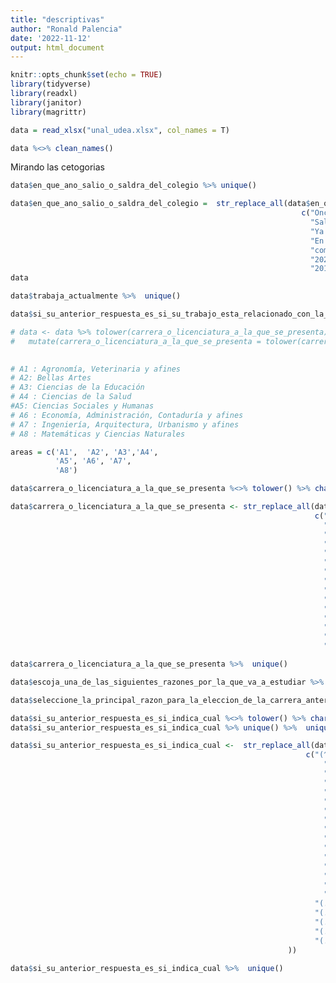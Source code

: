 ```yaml
---
title: "descriptivas"
author: "Ronald Palencia"
date: '2022-11-12'
output: html_document
---
```


```r
knitr::opts_chunk$set(echo = TRUE)
library(tidyverse)
library(readxl)
library(janitor)
library(magrittr)
```

```r
data = read_xlsx("unal_udea.xlsx", col_names = T)

data %<>% clean_names()
```


Mirando las cetogorias 


```r
data$en_que_ano_salio_o_saldra_del_colegio %>% unique()

data$en_que_ano_salio_o_saldra_del_colegio =  str_replace_all(data$en_que_ano_salio_o_saldra_del_colegio, 
                                                                 c("Once"= "2022", "11.0" = "2022", 
                                                                   "Saldré este año" = "2022", 
                                                                   "Ya sali" = "2021", 
                                                                   "En el 2019" = "2019",
                                                                   "comunicación audiovisual y multimedia" = "2019", "1°" = "2022", 
                                                                   "2020.0" = "2022", "2022.0" = "2022", "2018.0" = "2018",
                                                                   "2019.0" = "2019", "2017.0" = "2017", "2021.0" = "2021"))
data
```


```r
data$trabaja_actualmente %>%  unique()
```

```r
data$si_su_anterior_respuesta_es_si_su_trabajo_esta_relacionado_con_la_carrera_a_la_cual_se_presento %>% table(exclude = F)
```


```r
# data <- data %>% tolower(carrera_o_licenciatura_a_la_que_se_presenta)
#   mutate(carrera_o_licenciatura_a_la_que_se_presenta = tolower(carrera_o_licenciatura_a_la_que_se_presenta)) %>% 
  

# A1 : Agronomía, Veterinaria y afines
# A2: Bellas Artes
# A3: Ciencias de la Educación
# A4 : Ciencias de la Salud
#A5: Ciencias Sociales y Humanas
# A6 : Economía, Administración, Contaduría y afines
# A7 : Ingeniería, Arquitectura, Urbanismo y afines
# A8 : Matemáticas y Ciencias Naturales

areas = c('A1',  'A2', 'A3','A4',
          'A5', 'A6', 'A7',
          'A8')

data$carrera_o_licenciatura_a_la_que_se_presenta %<>% tolower() %>% chartr("áéíóú", "aeiou", .)

```



```r
data$carrera_o_licenciatura_a_la_que_se_presenta <- str_replace_all(data$carrera_o_licenciatura_a_la_que_se_presenta,
                                                                    c("(^(ing).*)|(^(ign).*)" = "A7", "(^(arq).*)" =  "A7",
                                                                      "(.*(agr).*)|(^(zoo).*)" = "A1", "(.*(vet).*)" = "A1",
                                                                      "(.*(esta).*)|(.*(mate).*)" = "A8", "(^(fis).*)|(^(astro).*)" = "A8", 
                                                                      "(^(eco).*)|(.*(nego).*)" = "A6",
                                                                      "(^(admi).*)|(^(archivis).*)" = "A6", "(^(conta).*)" = "A6", 
                                                                      "(^(lic).*)" = "A3", "(.*(polit).*)" = "A5", "(.*(hist).*)" = "A5",
                                                                      "(.*(derec).*)" = "A5", "(.*(filo).*)" = "A5", "(.*(teolo).*)" = "A5", 
                                                                      "(.*(antro).*)|(.*(perio).*)" = "A5", "(^(pedag).*)|(^(entren).*)" = "A3", 
                                                                      "(.*(socio).*)|(.*(traducc).*)" = "A5", "(.*(arte).*)|(.*(cult).*)" = "A2", 
                                                                      "(.*(multime).*)|(.*(maquilla).*)" = "A2",
                                                                      "(^(pregrado).*)|(^(bioingenieria).*)" = "A7",
                                                                      "(.*(softw).*)" = "A7", "(.*(medici).*)|(.*(salud).*)" = "A4", 
                                                                      "(.*(trumenta).*)|(.*(enferm).*)" = "A4", 
                                                                      "(.*(odonto).*)|(.*(cologia).*)" = "A4",
                                                                      "(.*(farma).*)" = "A4", "(.*(sistema).*)" = "A7"))
```

```r
data$carrera_o_licenciatura_a_la_que_se_presenta %>%  unique()
```



```r
data$escoja_una_de_las_siguientes_razones_por_la_que_va_a_estudiar %>%  unique()
```

```r
data$seleccione_la_principal_razon_para_la_eleccion_de_la_carrera_anterior %>%  table() %>% sort(decreasing = F) %>%  data.frame()
```


```r
data$si_su_anterior_respuesta_es_si_indica_cual %<>% tolower() %>% chartr("áéíóú", "aeiou", .)
data$si_su_anterior_respuesta_es_si_indica_cual %>% unique() %>%  unique()
```

```r
data$si_su_anterior_respuesta_es_si_indica_cual <-  str_replace_all(data$si_su_anterior_respuesta_es_si_indica_cual,
                                                                  c("(^(ing).*)|(^(ign).*)" = "A7", "(^(arq).*)" =  "A7",
                                                                      "(.*(agr).*)|(^(zoo).*)" = "A1", "(.*(vet).*)" = "A1",
                                                                      "(.*(esta).*)|(.*(mate).*)" = "A8", "(^(fis).*)|(^(astro).*)" = "A8", 
                                                                      "(^(eco).*)|(.*(nego).*)" = "A6",
                                                                      "(^(admi).*)|(^(archivis).*)" = "A6", "(^(conta).*)" = "A6", 
                                                                      "(^(lic).*)" = "A3", "(.*(polit).*)" = "A5", "(.*(hist).*)" = "A5",
                                                                      "(.*(derec).*)" = "A5", "(.*(filo).*)" = "A5", "(.*(teolo).*)" = "A5", 
                                                                      "(.*(antro).*)|(.*(perio).*)" = "A5", "(^(pedag).*)|(^(entren).*)" = "A3", 
                                                                      "(.*(socio).*)|(.*(traduc).*)" = "A5", "(.*(arte).*)|(.*(cult).*)" = "A2", 
                                                                      "(.*(multime).*)|(.*(maquilla).*)" = "A2",
                                                                      "(^(pregrado).*)|(^(bioingenieria).*)" = "A7",
                                                                      "(.*(softw).*)" = "A7", "(.*(medici).*)|(.*(salud).*)" = "A4", 
                                                                      "(.*(trumenta).*)|(.*(enferm).*)" = "A4", 
                                                                      "(.*(odonto).*)|(.*(cologia).*)" = "A4",
                                                                      "(.*(farma).*)" = "A4", "(.*(una).*)|(.*(so).*)" = "no", 
                                                                      "(.*(interesa).*)|(.*(nt).*)" = "no", "(.*([.]).*)|(.*(uwu).*)" = "no",
                                                                    "(.*(music).*)|(.*(audio).*)" = "A2", "(.*(cine).*)" = "A2",
                                                                    "(.*(biol).*)|(.*(nutri).*)" = "A4", "(.*(bact).*)" = "A4", 
                                                                    "(.*(quimi).*)" = "A8", "(.*(adminis).*)" = "A6", "(.*(educac).*)" = "A3",
                                                                    "(.*(web).*)|(.*(mecatro).*)" = "A7","(.*(web).*)|(.*(aviaci).*)" = "A7",
                                                                    "(.*([n/a]).*)" = "no"
                                                              )) 
```


```r
data$si_su_anterior_respuesta_es_si_indica_cual %>%  unique()
```

